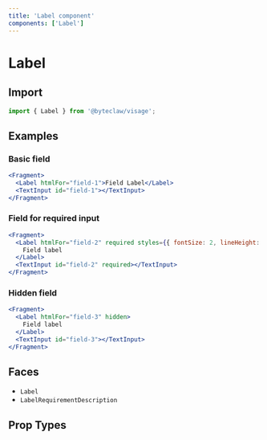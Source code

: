 ```yaml
---
title: 'Label component'
components: ['Label']
---
```


# Label

## Import

```js transpile=false
import { Label } from '@byteclaw/visage';
```

## Examples

### Basic field

```jsx live=true
<Fragment>
  <Label htmlFor="field-1">Field Label</Label>
  <TextInput id="field-1"></TextInput>
</Fragment>
```

### Field for required input

```jsx live=true
<Fragment>
  <Label htmlFor="field-2" required styles={{ fontSize: 2, lineHeight: 2 }}>
    Field label
  </Label>
  <TextInput id="field-2" required></TextInput>
</Fragment>
```

### Hidden field

```jsx live=true
<Fragment>
  <Label htmlFor="field-3" hidden>
    Field label
  </Label>
  <TextInput id="field-3"></TextInput>
</Fragment>
```

## Faces

- `Label`
- `LabelRequirementDescription`

## Prop Types

<PropTypes component="Label" />
